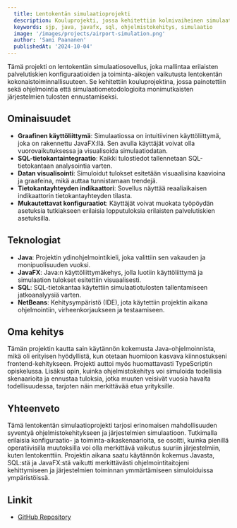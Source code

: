 ```yaml
---
  title: Lentokentän simulaatioprojekti  
  description: Kouluprojekti, jossa kehitettiin kolmivaiheinen simulaatio todellisesta skenaariosta käyttämällä Javaa, JavaFX:ää ja SQL:ää tiedon tallennukseen ja visualisointiin.  
  keywords: sjp, java, javafx, sql, ohjelmistokehitys, simulaatio  
  image: '/images/projects/airport-simulation.png'  
  author: 'Sami Paananen'  
  publishedAt: '2024-10-04'  
---
```


Tämä projekti on lentokentän simulaatiosovellus, joka mallintaa erilaisten
palvelutiskien konfiguraatioiden ja toiminta-aikojen vaikutusta lentokentän
kokonaistoiminnallisuuteen. Se kehitettiin kouluprojektina, jossa painotettiin
sekä ohjelmointia että simulaatiometodologioita monimutkaisten järjestelmien
tulosten ennustamiseksi.

## Ominaisuudet

- **Graafinen käyttöliittymä**: Simulaatiossa on intuitiivinen käyttöliittymä,
  joka on rakennettu JavaFX:llä. Sen avulla käyttäjät voivat olla
  vuorovaikutuksessa ja visualisoida simulaatiodatan.
- **SQL-tietokantaintegraatio**: Kaikki tulostiedot tallennetaan
  SQL-tietokantaan analysointia varten.
- **Datan visualisointi**: Simuloidut tulokset esitetään visuaalisina kaavioina
  ja graafeina, mikä auttaa tunnistamaan trendejä.
- **Tietokantayhteyden indikaattori**: Sovellus näyttää reaaliaikaisen
  indikaattorin tietokantayhteyden tilasta.
- **Mukautettavat konfiguraatiot**: Käyttäjät voivat muokata työpöydän asetuksia
  tutkiakseen erilaisia lopputuloksia erilaisten palvelutiskien asetuksilla.

## Teknologiat

- **Java**: Projektin ydinohjelmointikieli, joka valittiin sen vakauden ja
  monipuolisuuden vuoksi.
- **JavaFX**: Java:n käyttöliittymäkehys, jolla luotiin käyttöliittymä ja
  simulaation tulokset esitettiin visuaalisesti.
- **SQL**: SQL-tietokantaa käytettiin simulaatiotulosten tallentamiseen
  jatkoanalyysiä varten.
- **NetBeans**: Kehitysympäristö (IDE), jota käytettiin projektin aikana
  ohjelmointiin, virheenkorjaukseen ja testaamiseen.

## Oma kehitys

Tämän projektin kautta sain käytännön kokemusta Java-ohjelmoinnista, mikä oli
erityisen hyödyllistä, kun otetaan huomioon kasvava kiinnostukseni
frontend-kehitykseen. Projekti auttoi myös huomattavasti TypeScriptin
opiskelussa. Lisäksi opin, kuinka ohjelmistokehitys voi simuloida todellisia
skenaarioita ja ennustaa tuloksia, jotka muuten veisivät vuosia havaita
todellisuudessa, tarjoten näin merkittävää etua yrityksille.

## Yhteenveto

Tämä lentokentän simulaatioprojekti tarjosi erinomaisen mahdollisuuden syventyä
ohjelmistokehitykseen ja järjestelmien simulaatioon. Tutkimalla erilaisia
konfiguraatio- ja toiminta-aikaskenaarioita, se osoitti, kuinka pienillä
operatiivisilla muutoksilla voi olla merkittävä vaikutus suuriin järjestelmiin,
kuten lentokenttiin. Projektin aikana saatu käytännön kokemus Javasta, SQL:stä
ja JavaFX:stä vaikutti merkittävästi ohjelmointitaitojeni kehittymiseen ja
järjestelmien toiminnan ymmärtämiseen simuloiduissa ympäristöissä.

## Linkit

- [GitHub Repository](https://github.com/Sami-Juhani/AP-Simulation-Java)
